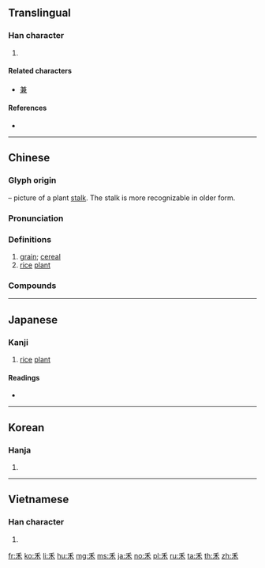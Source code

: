 {{character info/new}}
{{also|夫|禾|末|天|未|夭}}
==Translingual==
{{stroke order|type=jbw}}
{{stroke order|type=animate}}

===Han character===
{{Han char|rn=115|rad=禾|as=00|sn=5|four=20904|canj=HD|ids=⿱丿木}}

# {{mul-kangxi radical-def}}

====Related characters====
* [[兼]]

====References====
* {{Han ref|kx=0848.180|dkj=24906|dj=1270.110|hdz=42588.010|uh=79BE|ud=31166|bh=A5DD|bd=42461}}

----

==Chinese==
{{zh-forms}}

===Glyph origin===
{{Han etym}}
{{liushu|p}} – picture of a plant [[stalk]]. The stalk is more recognizable in older form.

===Pronunciation===
{{zh-pron
|m=hé
|ma=y
|c=wo4
|h=pfs=vô
|mn=hô
|w=3hhu
|mc=y
|oc=y
|cat=n
}}

===Definitions===
{{zh-hanzi}}

# [[grain]]; [[cereal]]
# [[rice]] [[plant]]

===Compounds===
{{zh-der|禾苗|禾稻|嘉禾|一禾九穗|故宮禾黍|拔禾|禾蟲|禾菽|柴禾|禾黍|禾絹|禾本科|禾旦|禾場|禾倈|禾槁|禾稼|黃禾}}

----

==Japanese==

===Kanji===
{{ja-kanji|grade=|rs=禾00}}

# [[rice]] [[plant]]

====Readings====
* {{ja-readings|goon=[[わ]] (wa)|kanon=[[か]] (ka), from [[くわ]]|kun=[[いね]] (ine), [[のぎ]] (nogi)}}

----

==Korean==

===Hanja===
{{ko-hanja|hangeul=화|eumhun=}}

# {{defn|lang=ko|sort=禾00}}

----

==Vietnamese==

===Han character===
{{vi-hantu|hoà|rs=禾00}}

# {{defn|lang=vi|sort=禾00}}

[[Category:CJKV radicals| ]]

[[fr:禾]]
[[ko:禾]]
[[li:禾]]
[[hu:禾]]
[[mg:禾]]
[[ms:禾]]
[[ja:禾]]
[[no:禾]]
[[pl:禾]]
[[ru:禾]]
[[ta:禾]]
[[th:禾]]
[[zh:禾]]